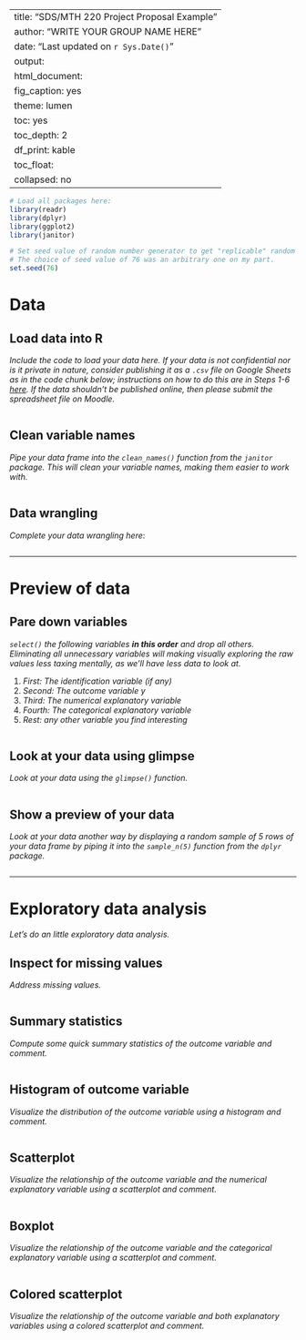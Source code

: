 
---
title: "SDS/MTH 220 Project Proposal Example"
author: "WRITE YOUR GROUP NAME HERE"
date: "Last updated on `r Sys.Date()`"
output:
  html_document:
    fig_caption: yes
    theme: lumen
    toc: yes
    toc_depth: 2
    df_print: kable
    toc_float:
      collapsed: no
---

```r
# Load all packages here:
library(readr)
library(dplyr)
library(ggplot2)
library(janitor)

# Set seed value of random number generator to get "replicable" random numbers.
# The choice of seed value of 76 was an arbitrary one on my part.
set.seed(76)
```


# Data

## Load data into R

_Include the code to load your data here. If your data is not confidential nor is it private in nature, consider publishing it as a `.csv` file on Google Sheets as in the code chunk below; instructions on how to do this are in Steps 1-6 [here](https://twitter.com/rudeboybert/status/1055821846539591680). If the data shouldn't be published online, then please submit the spreadsheet file on Moodle._

```r

```

## Clean variable names

_Pipe your data frame into the `clean_names()` function from the `janitor` package. This will clean your variable names, making them easier to work with._

```r

```

## Data wrangling

_Complete your data wrangling here_: 

```r

```



***


# Preview of data

## Pare down variables

_`select()` the following variables **in this order** and drop all others. Eliminating all unnecessary variables will making visually exploring the raw values less taxing mentally, as we'll have less data to look at._

1. _First: The identification variable (if any)_
1. _Second: The outcome variable $y$_
1. _Third: The numerical explanatory variable_
1. _Fourth: The categorical explanatory variable_
1. _Rest: any other variable you find interesting_

```r

```

## Look at your data using glimpse

_Look at your data using the `glimpse()` function._

```r

```

## Show a preview of your data

_Look at your data another way by displaying a random sample of 5 rows of your data frame by piping it into the `sample_n(5)` function from the `dplyr` package._

```r

```



***



# Exploratory data analysis

_Let's do an little exploratory data analysis._

## Inspect for missing values

_Address missing values._


```r

```


## Summary statistics

_Compute some quick summary statistics of the outcome variable and comment._

```r

```


## Histogram of outcome variable 

_Visualize the distribution of the outcome variable using a histogram and comment._

```r
```



## Scatterplot 

_Visualize the relationship of the outcome variable and the numerical explanatory variable using a scatterplot and comment._

```r

```


## Boxplot

_Visualize the relationship of the outcome variable and the categorical explanatory variable using a scatterplot and comment._

```r

```

## Colored scatterplot

_Visualize the relationship of the outcome variable and both explanatory variables using a colored scatterplot and comment._

```r

```


